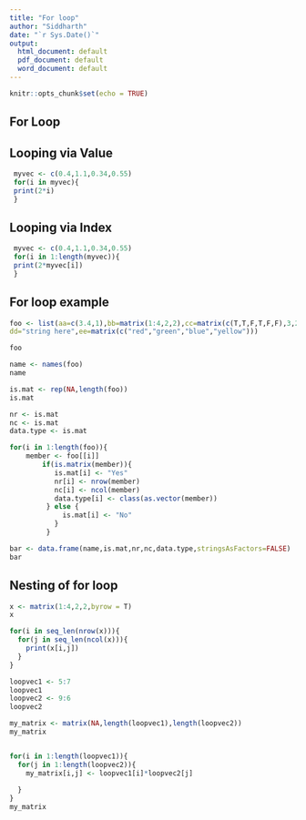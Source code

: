 ---
title: "For loop"
author: "Siddharth"
date: "`r Sys.Date()`"
output:
  html_document: default
  pdf_document: default
  word_document: default
---

```{r setup, include=FALSE}
knitr::opts_chunk$set(echo = TRUE)
```

## For Loop

## Looping via Value

```{r}

 myvec <- c(0.4,1.1,0.34,0.55)
 for(i in myvec){
 print(2*i)
 }
```

## Looping via Index

```{r}

 myvec <- c(0.4,1.1,0.34,0.55)
 for(i in 1:length(myvec)){
 print(2*myvec[i])
 }
```

## For loop example

```{r}

foo <- list(aa=c(3.4,1),bb=matrix(1:4,2,2),cc=matrix(c(T,T,F,T,F,F),3,2),
dd="string here",ee=matrix(c("red","green","blue","yellow")))

foo

name <- names(foo)
name

is.mat <- rep(NA,length(foo))
is.mat

nr <- is.mat
nc <- is.mat
data.type <- is.mat

for(i in 1:length(foo)){
    member <- foo[[i]]
        if(is.matrix(member)){
           is.mat[i] <- "Yes"
           nr[i] <- nrow(member)
           nc[i] <- ncol(member)
           data.type[i] <- class(as.vector(member))
         } else {
             is.mat[i] <- "No"
           }
         }

bar <- data.frame(name,is.mat,nr,nc,data.type,stringsAsFactors=FALSE)
bar

```

## Nesting of for loop

```{r}

x <- matrix(1:4,2,2,byrow = T)
x

for(i in seq_len(nrow(x))){
  for(j in seq_len(ncol(x))){
    print(x[i,j])
  }
}


```

```{r}
loopvec1 <- 5:7
loopvec1
loopvec2 <- 9:6
loopvec2

my_matrix <- matrix(NA,length(loopvec1),length(loopvec2))
my_matrix


for(i in 1:length(loopvec1)){
  for(j in 1:length(loopvec2)){
    my_matrix[i,j] <- loopvec1[i]*loopvec2[j]
    
  }
}
my_matrix

```
